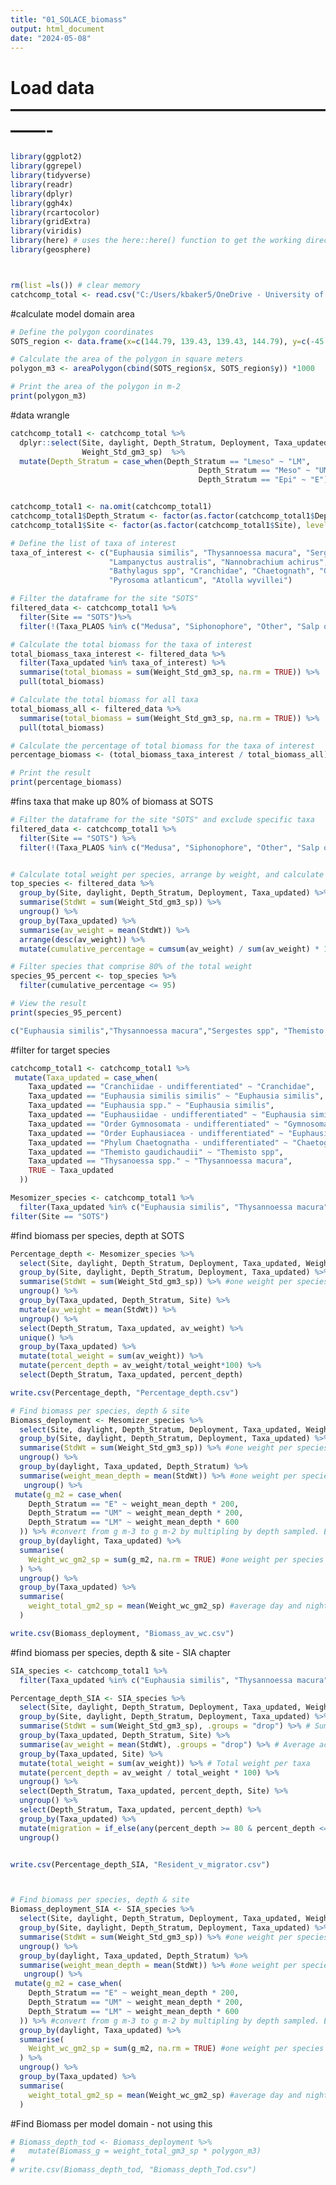 ```yaml
---
title: "01_SOLACE_biomass"
output: html_document
date: "2024-05-08"
---
```


# Load data -------------------------------------------------------------

```r
library(ggplot2)
library(ggrepel)
library(tidyverse)
library(readr)
library(dplyr)
library(ggh4x)
library(rcartocolor)
library(gridExtra)
library(viridis)
library(here) # uses the here::here() function to get the working directory of Rproj folder
library(geosphere)



rm(list =ls()) # clear memory
catchcomp_total <- read.csv("C:/Users/kbaker5/OneDrive - University of Tasmania/Desktop/PhD_Salamanca/RstudioProjects/02_MesoMizer/input/Input_01_IN2020_V08_CatchComp_allsites_nolength.csv")


```


#calculate model domain area

```r

# Define the polygon coordinates
SOTS_region <- data.frame(x=c(144.79, 139.43, 139.43, 144.79), y=c(-45.51, -45.51, -50.03, -50.03))

# Calculate the area of the polygon in square meters
polygon_m3 <- areaPolygon(cbind(SOTS_region$x, SOTS_region$y)) *1000

# Print the area of the polygon in m-2
print(polygon_m3)


```



#data wrangle


```r
catchcomp_total1 <- catchcomp_total %>% 
  dplyr::select(Site, daylight, Depth_Stratum, Deployment, Taxa_updated,Taxa_PLAOS,
                Weight_Std_gm3_sp)  %>% 
  mutate(Depth_Stratum = case_when(Depth_Stratum == "Lmeso" ~ "LM",
                                          Depth_Stratum == "Meso" ~ "UM",
                                          Depth_Stratum == "Epi" ~ "E"))


catchcomp_total1 <- na.omit(catchcomp_total1)
catchcomp_total1$Depth_Stratum <- factor(as.factor(catchcomp_total1$Depth_Stratum),levels = c("LM", "UM", "E"))
catchcomp_total1$Site <- factor(as.factor(catchcomp_total1$Site), levels = c("SOTS","55S","58S"))


```


```r
# Define the list of taxa of interest
taxa_of_interest <- c("Euphausia similis", "Thysannoessa macura", "Sergestes spp", "Themisto spp", 
                      "Lampanyctus australis", "Nannobrachium achirus", "Cyclothone spp", 
                      "Bathylagus spp", "Cranchidae", "Chaetognath", "Gymnosomata", 
                      "Pyrosoma atlanticum", "Atolla wyvillei")

# Filter the dataframe for the site "SOTS"
filtered_data <- catchcomp_total1 %>%
  filter(Site == "SOTS")%>%
  filter(!(Taxa_PLAOS %in% c("Medusa", "Siphonophore", "Other", "Salp other", "Ctenophore" )))

# Calculate the total biomass for the taxa of interest
total_biomass_taxa_interest <- filtered_data %>%
  filter(Taxa_updated %in% taxa_of_interest) %>%
  summarise(total_biomass = sum(Weight_Std_gm3_sp, na.rm = TRUE)) %>%
  pull(total_biomass)

# Calculate the total biomass for all taxa
total_biomass_all <- filtered_data %>%
  summarise(total_biomass = sum(Weight_Std_gm3_sp, na.rm = TRUE)) %>%
  pull(total_biomass)

# Calculate the percentage of total biomass for the taxa of interest
percentage_biomass <- (total_biomass_taxa_interest / total_biomass_all) * 100

# Print the result
print(percentage_biomass)

```



#fins taxa that make up 80% of biomass at SOTS

```r

# Filter the dataframe for the site "SOTS" and exclude specific taxa
filtered_data <- catchcomp_total1 %>%
  filter(Site == "SOTS") %>%
  filter(!(Taxa_PLAOS %in% c("Medusa", "Siphonophore", "Other", "Salp other", "Ctenophore" )))


# Calculate total weight per species, arrange by weight, and calculate cumulative percentage
top_species <- filtered_data %>%
  group_by(Site, daylight, Depth_Stratum, Deployment, Taxa_updated) %>%
  summarise(StdWt = sum(Weight_Std_gm3_sp)) %>% 
  ungroup() %>% 
  group_by(Taxa_updated) %>% 
  summarise(av_weight = mean(StdWt)) %>% 
  arrange(desc(av_weight)) %>%
  mutate(cumulative_percentage = cumsum(av_weight) / sum(av_weight) * 100)

# Filter species that comprise 80% of the total weight
species_95_percent <- top_species %>%
  filter(cumulative_percentage <= 95)

# View the result
print(species_95_percent)

```

```r
c("Euphausia similis","Thysannoessa macura","Sergestes spp", "Themisto spp", "Lampanyctus australis","Nannobrachium achirus","Cyclothone spp","Bathylagus spp","Cranchidae","Chaetognath","Gymnosomata","Pyrosoma atlanticum","Atolla wyvillei")
```



#filter for target species

```r
catchcomp_total1 <- catchcomp_total1 %>% 
 mutate(Taxa_updated = case_when(
    Taxa_updated == "Cranchiidae - undifferentiated" ~ "Cranchidae",
    Taxa_updated == "Euphausia similis similis" ~ "Euphausia similis",
    Taxa_updated == "Euphausia spp." ~ "Euphausia similis",
    Taxa_updated == "Euphausiidae - undifferentiated" ~ "Euphausia similis",
    Taxa_updated == "Order Gymnosomata - undifferentiated" ~ "Gymnosomata",
    Taxa_updated == "Order Euphausiacea - undifferentiated" ~ "Euphausia similis",
    Taxa_updated == "Phylum Chaetognatha - undifferentiated" ~ "Chaetognath",
    Taxa_updated == "Themisto gaudichaudii" ~ "Themisto spp",
    Taxa_updated == "Thysanoessa spp." ~ "Thysannoessa macura",
    TRUE ~ Taxa_updated
  ))


```

```r
Mesomizer_species <- catchcomp_total1 %>% 
  filter(Taxa_updated %in% c("Euphausia similis", "Thysannoessa macura", "Euphausia tricantha", "Gennadas spp.","Sergestes spp.", "Themisto spp", "Electrona antarctica", "Lampanyctus australis", "Nannobrachium achirus", "Cyclothone spp.", "Bathylagus spp.", "Cranchidae", "Chaetognath", "Gymnosomata", "Pyrosoma atlanticum", "Salpa thompsoni", "Atolla wyvillei", "Periphylla Periphylla", "Omnivorous copepod", "Carnivorous copepod"))%>% 
filter(Site == "SOTS")

```




#find biomass per species, depth at SOTS

```r

Percentage_depth <- Mesomizer_species %>% 
  select(Site, daylight, Depth_Stratum, Deployment, Taxa_updated, Weight_Std_gm3_sp) %>%
  group_by(Site, daylight, Depth_Stratum, Deployment, Taxa_updated) %>%
  summarise(StdWt = sum(Weight_Std_gm3_sp)) %>% #one weight per species per deployment
  ungroup() %>%
  group_by(Taxa_updated, Depth_Stratum, Site) %>% 
  mutate(av_weight = mean(StdWt)) %>% 
  ungroup() %>% 
  select(Depth_Stratum, Taxa_updated, av_weight) %>% 
  unique() %>% 
  group_by(Taxa_updated) %>% 
  mutate(total_weight = sum(av_weight)) %>% 
  mutate(percent_depth = av_weight/total_weight*100) %>% 
  select(Depth_Stratum, Taxa_updated, percent_depth)

write.csv(Percentage_depth, "Percentage_depth.csv")

# Find biomass per species, depth & site
Biomass_deployment <- Mesomizer_species %>%
  select(Site, daylight, Depth_Stratum, Deployment, Taxa_updated, Weight_Std_gm3_sp) %>%
  group_by(Site, daylight, Depth_Stratum, Deployment, Taxa_updated) %>%
  summarise(StdWt = sum(Weight_Std_gm3_sp)) %>% #one weight per species per deployment
  ungroup() %>%
  group_by(daylight, Taxa_updated, Depth_Stratum) %>%  
  summarise(weight_mean_depth = mean(StdWt)) %>% #one weight per species per day/night & depth (average deployments)
   ungroup() %>% 
 mutate(g_m2 = case_when(
    Depth_Stratum == "E" ~ weight_mean_depth * 200,
    Depth_Stratum == "UM" ~ weight_mean_depth * 200,
    Depth_Stratum == "LM" ~ weight_mean_depth * 600
  )) %>% #convert from g m-3 to g m-2 by multipling by depth sampled. E = 200, UM = 200, LM = 600
  group_by(daylight, Taxa_updated) %>%
  summarise(
    Weight_wc_gm2_sp = sum(g_m2, na.rm = TRUE) #one weight per species per whole water column (add each layer)
  ) %>% 
  ungroup() %>% 
  group_by(Taxa_updated) %>% 
  summarise(
    weight_total_gm2_sp = mean(Weight_wc_gm2_sp) #average day and night values
  )

write.csv(Biomass_deployment, "Biomass_av_wc.csv")

```

#find biomass per species, depth & site - SIA chapter

```r

SIA_species <- catchcomp_total1 %>% 
  filter(Taxa_updated %in% c("Euphausia similis", "Thysannoessa macura", "Euphausia triacantha", "Gennadas spp.","Sergestes spp.", "Themisto spp", "Electrona antarctica", "Lampanyctus australis", "Nannobrachium achirus", "Cyclothone spp.", "Bathylagus spp.", "Cranchidae", "Chaetognath", "Gymnosomata", "Pyrosoma atlanticum","Salpa thompsoni", "Atolla wyvillei", "Periphylla periphylla")) 

Percentage_depth_SIA <- SIA_species %>% 
  select(Site, daylight, Depth_Stratum, Deployment, Taxa_updated, Weight_Std_gm3_sp) %>%
  group_by(Site, daylight, Depth_Stratum, Deployment, Taxa_updated) %>%
  summarise(StdWt = sum(Weight_Std_gm3_sp), .groups = "drop") %>% # Sum per species per deployment
  group_by(Taxa_updated, Depth_Stratum, Site) %>% 
  summarise(av_weight = mean(StdWt), .groups = "drop") %>% # Average across deployments
  group_by(Taxa_updated, Site) %>% 
  mutate(total_weight = sum(av_weight)) %>% # Total weight per taxa
  mutate(percent_depth = av_weight / total_weight * 100) %>% 
  ungroup() %>%
  select(Depth_Stratum, Taxa_updated, percent_depth, Site) %>% 
  ungroup() %>% 
  select(Depth_Stratum, Taxa_updated, percent_depth) %>%
  group_by(Taxa_updated) %>%
  mutate(migration = if_else(any(percent_depth >= 80 & percent_depth <= 100), "resident", "migrator")) %>%
  ungroup()


write.csv(Percentage_depth_SIA, "Resident_v_migrator.csv")



# Find biomass per species, depth & site
Biomass_deployment_SIA <- SIA_species %>%
  select(Site, daylight, Depth_Stratum, Deployment, Taxa_updated, Weight_Std_gm3_sp) %>%
  group_by(Site, daylight, Depth_Stratum, Deployment, Taxa_updated) %>%
  summarise(StdWt = sum(Weight_Std_gm3_sp)) %>% #one weight per species per deployment
  ungroup() %>%
  group_by(daylight, Taxa_updated, Depth_Stratum) %>%  
  summarise(weight_mean_depth = mean(StdWt)) %>% #one weight per species per day/night & depth (average deployments)
   ungroup() %>% 
 mutate(g_m2 = case_when(
    Depth_Stratum == "E" ~ weight_mean_depth * 200,
    Depth_Stratum == "UM" ~ weight_mean_depth * 200,
    Depth_Stratum == "LM" ~ weight_mean_depth * 600
  )) %>% #convert from g m-3 to g m-2 by multipling by depth sampled. E = 200, UM = 200, LM = 600
  group_by(daylight, Taxa_updated) %>%
  summarise(
    Weight_wc_gm2_sp = sum(g_m2, na.rm = TRUE) #one weight per species per whole water column (add each layer)
  ) %>% 
  ungroup() %>% 
  group_by(Taxa_updated) %>% 
  summarise(
    weight_total_gm2_sp = mean(Weight_wc_gm2_sp) #average day and night values
  )

```

#Find Biomass per model domain - not using this

```r
# Biomass_depth_tod <- Biomass_deployment %>%
#   mutate(Biomass_g = weight_total_gm3_sp * polygon_m3)
# 
# write.csv(Biomass_depth_tod, "Biomass_depth_Tod.csv")
```





